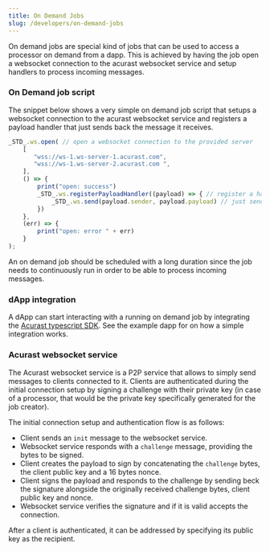 ```yaml
---
title: On Demand Jobs
slug: /developers/on-demand-jobs
---
```



On demand jobs are special kind of jobs that can be used to access a processor on demand from a dapp. This is achieved by having the job open a websocket connection to the acurast websocket service and setup handlers to process incoming messages.

### On Demand job script

The snippet below shows a very simple on demand job script that setups a websocket connection to the acurast websocket service and registers a payload handler that just sends back the message it receives.

```javascript
_STD_.ws.open( // open a websocket connection to the provided server
	[
       "wss://ws-1.ws-server-1.acurast.com",
       "wss://ws-1.ws-server-2.acurast.com ",
    ],
	() => {
		print("open: success")
		_STD_.ws.registerPayloadHandler((payload) => { // register a handler for incoming messages
			_STD_.ws.send(payload.sender, payload.payload) // just send back the received message
		})
	},
	(err) => {
		print("open: error " + err)
	}
);
```

An on demand job should be scheduled with a long duration since the job needs to continuously run in order to be able to process incoming messages.

### dApp integration

A dApp can start interacting with a running on demand job by integrating the [Acurast typescript SDK](https://github.com/Acurast/acurast-typescript-sdk). See the example dapp for on how a simple integration works.

### Acurast websocket service

The Acurast websocket service is a P2P service that allows to simply send messages to clients connected to it. Clients are authenticated during the initial connection setup by signing a challenge with their private key (in case of a processor, that would be the private key specifically generated for the job creator).

The initial connection setup and authentication flow is as follows:

- Client sends an `init` message to the websocket service.
- Websocket service responds with a `challenge` message, providing the bytes to be signed.
- Client creates the payload to sign by concatenating the `challenge` bytes, the client public key and a 16 bytes nonce.
- Client signs the payload and responds to the challenge by sending beck the signature alongside the originally received challenge bytes, client public key and nonce.
- Websocket service verifies the signature and if it is valid accepts the connection.

After a client is authenticated, it can be addressed by specifying its public key as the recipient.
